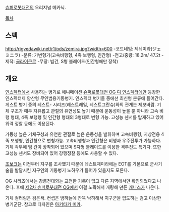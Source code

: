 [[슈퍼로봇대전]]의 오리지널 메카닉.

[[목차]]

== 스펙 ==
http://rigvedawiki.net/r1/pds/zemira.jpg?width=600
-코드네임: 제레미라(ジェミニラ)
-분류: 가변형기(고속비행형, 4족 보행형, 인간형)
-전고/중량: 18.2m/ 47.2t
-제작: [[골라이큰르]]
-무장: 빔건, S형 블레이드(인간형에만 장착)

== 개요 ==
[[인스펙터]]에서 사용하는 병기로 애니메이션 [[슈퍼로봇대전 OG 디 인스펙터]]에만 등장한 인스펙터제 양산형 무인범용기동병기. 인스펙터 병기들 중에선 최신형 분류에 들어간다. 게스트 병기 중의 레스트- 시리즈(레스트레일, 레스트그란슈)와의 관계는 제보바람.
기체 구조가 매우 자유롭고 관절의 유연성도 높기 때문에 운동성이 높을 뿐 아니라 고속 비행 형태, 4족 보행형 및 인간형 형태의 3형태로 변형 가능. 고성능 센서를 탑재하고 있어 위력 정찰 등에도 이용된다.

가동성 높은 기체구성과 유연한 관절로 높은 운동성을 발휘하며 고속비행형, 지상전용 4족 보행형, 인간형으로 변형가능. 고속비행형과 인간형은 비행과 우주전투가 가능하다. 기체 각부에 빔 건이 장착되어 있으며 S자형 블레이드를 이용한 격투전도 특기다. 또한 고성능 센서도 장비되어 있어 강행정찰 등에도 사용할 수 있다.

[[조보크]]는 이전부터 지구를 조사했기 때문에 레스트제미라에는 EOT를 기본으로 군사기술을 발달시킨 지구인의 기동병기 노하우가 들어가 있을지도 모른다.

OG 시리즈에서는 강룡전대와는 교전한 기록이 없고 다른 지역에서만 확인되었다고 나온다. 후에 [[제2차 슈퍼로봇대전 OG]]에서 이걸 노획해서 개량해 만든 [[캐니스]]가 나온다.

기체 컬러링은 검은색. 컨샙은 밤하늘에 잔뜩 낙하해서 지구군을 압도하는 검고 이상한 병기군단. 참고로 디자인은 [[아키타카 미카]].
